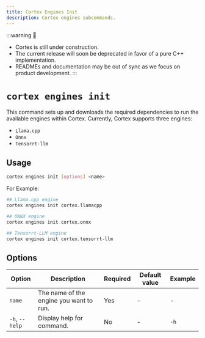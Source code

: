 ```yaml
---
title: Cortex Engines Init
description: Cortex engines subcommands.
---
```


:::warning
🚧
- Cortex is still under construction.
- The current release will soon be deprecated in favor of a pure C++ implementation.
- READMEs and documentation may be out of sync as we focus on product development.
:::

# `cortex engines init`
This command sets up and downloads the required dependencies to run the available engines within Cortex. Currently, Cortex supports three engines:
- `Llama.cpp`
- `Onnx`
- `Tensorrt-llm`
## Usage
```bash
cortex engines init [options] <name>
```
For Example:
```bash
## Llama.cpp engine
cortex engines init cortex.llamacpp

## ONNX engine
cortex engines init cortex.onnx

## Tensorrt-LLM engine
cortex engines init cortex.tensorrt-llm

```

## Options

| Option                    | Description                                        | Required | Default value | Example              |
|---------------------------|----------------------------------------------------|----------|---------------|----------------------|
| `name`            | The name of the engine you want to run.                         | Yes       | -             | -             |
| `-h`, `--help`            | Display help for command.                          | No       | -             | `-h`             |
